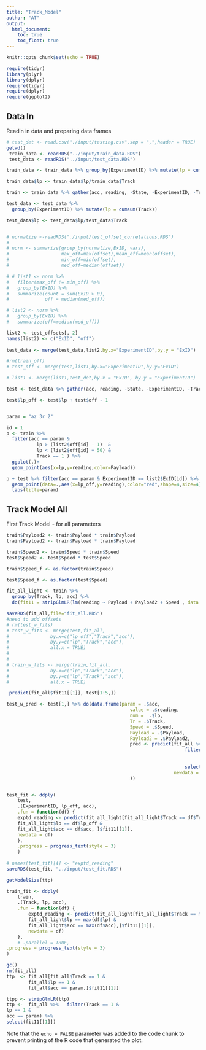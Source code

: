 ```yaml
---
title: "Track_Model"
author: "AT"
output: 
  html_document:
    toc: true
    toc_float: true
---
```


```r
knitr::opts_chunk$set(echo = TRUE)

require(tidyr)
library(plyr)
library(dplyr)
require(tidyr)
require(dplyr)
require(ggplot2)
```

## Data In

Readin in data and preparing data frames

```r

# test_det <- read.csv("./input/testing.csv",sep = ",",header = TRUE)
getwd()
 train_data <- readRDS("../input/train_data.RDS")
 test_data <- readRDS("../input/test_data.RDS")

train_data <- train_data %>% group_by(ExperimentID) %>% mutate(lp = cumsum(Track))

train_data$lp <- train_data$lp/train_data$Track

train <- train_data %>% gather(acc, reading, -State, -ExperimentID, -Track, -Speed, -Payload,-lp )

test_data <- test_data %>% 
  group_by(ExperimentID) %>% mutate(lp = cumsum(Track))

test_data$lp <- test_data$lp/test_data$Track


# normalize <-readRDS("./input/test_offset_correlations.RDS")
# 
# norm <- summarize(group_by(normalize,ExID, vars),
#                   max_off=max(offset),mean_off=mean(offset),
#                   min_off=min(offset),
#                   med_off=median(offset))

# # list1 <- norm %>% 
#   filter(max_off != min_off) %>% 
#   group_by(ExID) %>% 
#   summarize(count = sum(ExID > 0),
#             off = median(med_off))

# list2 <- norm %>%
#   group_by(ExID) %>%
#   summarize(off=median(med_off))

list2 <- test_offsets[,-2]
names(list2) <- c("ExID", "off")
    
test_data <- merge(test_data,list2,by.x="ExperimentID",by.y = "ExID")

#rm(train_off)
# test_off <- merge(test,list1,by.x="ExperimentID",by.y="ExID")

# list1 <- merge(list1,test_det,by.x = "ExID", by.y = "ExperimentID")

test <- test_data %>% gather(acc, reading, -State, -ExperimentID, -Track, -Speed, -Payload,-lp, -off)

test$lp_off <- test$lp + test$off - 1



```

```r
param = "az_3r_2"

id = 1
p <- train %>%
  filter(acc == param &
           lp > (list2$off[id] - 1)  &
           lp < (list2$off[id] + 50) &
           Track == 1 ) %>%
  ggplot(.)+
  geom_point(aes(x=lp,y=reading,color=Payload))

p + test %>% filter(acc == param & ExperimentID == list2$ExID[id]) %>%
  geom_point(data=.,aes(x=lp_off,y=reading),color="red",shape=4,size=4)+
  labs(title=param)

```

## Track Model All

First Track Model - for all parameters  

```r

train$Payload2 <- train$Payload * train$Payload
train$Payload2 <- train$Payload * train$Payload

train$Speed2 <- train$Speed * train$Speed
test$Speed2 <- test$Speed * test$Speed

train$Speed_f <- as.factor(train$Speed)

test$Speed_f <- as.factor(test$Speed)

fit_all_light <- train %>% 
  group_by(Track, lp, acc) %>%
  do(fit11 = stripGlmLR(lm(reading ~ Payload + Payload2 + Speed , data = .)))

saveRDS(fit_all,file="fit_all.RDS")
#need to add offsets 
# rm(test_w_fits)
# test_w_fits <- merge(test,fit_all, 
#               by.x=c("lp_off","Track","acc"), 
#               by.y=c("lp","Track","acc"), 
#               all.x = TRUE)
# 
# 
# train_w_fits <- merge(train,fit_all, 
#               by.x=c("lp","Track","acc"), 
#               by.y=c("lp","Track","acc"), 
#               all.x = TRUE)

 predict(fit_all$fit11[[1]], test[1:5,])    

test_w_pred <- test[1,] %>% do(data.frame(param = .$acc,
                                             value = .$reading,
                                             num =  .$lp,
                                             Tr = .$Track,
                                             Speed = .$Speed,
                                             Payload = .$Payload,
                                             Payload2 = .$Payload2,
                                             pred <- predict(fit_all %>% 
                                                                 filter(Track == .$Track &
                                                                        lp == .$lp &
                                                                        acc == .$acc) %>% 
                                                                 select("fit11"),
                                                             newdata = .)
                                             ))


test_fit <- ddply(
    test,
    .(ExperimentID, lp_off, acc),
    .fun = function(df) {
    exptd_reading <- predict(fit_all_light[fit_all_light$Track == df$Track &
    fit_all_light$lp == df$lp_off &
    fit_all_light$acc == df$acc, ]$fit11[[1]],
    newdata = df)
    },
    .progress = progress_text(style = 3)
    )
    
# names(test_fit)[4] <- "exptd_reading"
saveRDS(test_fit, "../input/test_fit.RDS")

getModelSize(ttp)

train_fit <- ddply(
    train,
    .(Track, lp, acc),
    .fun = function(df) {
        exptd_reading <- predict(fit_all_light[fit_all_light$Track == max(df$Track) &
        fit_all_light$lp == max(df$lp) &
        fit_all_light$acc == max(df$acc),]$fit11[[1]],
        newdata = df)
    },
    # .parallel = TRUE,
.progress = progress_text(style = 3)
)

gc()
rm(fit_all)
ttp  <- fit_all[fit_all$Track == 1 &
        fit_all$lp == 1 &
        fit_all$acc == param,]$fit11[[1]]

ttpp <- stripGlmLR(ttp)
ttp <-  fit_all %>%   filter(Track == 1 &
lp == 1 &
acc == param) %>%
select(fit11[[1]])

```

Note that the `echo = FALSE` parameter was added to the code chunk to prevent printing of the R code that generated the plot.
